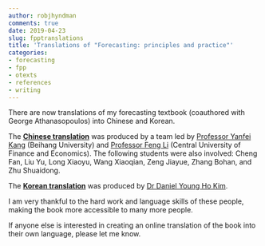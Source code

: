 ```yaml
---
author: robjhyndman
comments: true
date: 2019-04-23
slug: fpptranslations
title: 'Translations of "Forecasting: principles and practice"'
categories:
- forecasting
- fpp
- otexts
- references
- writing
---
```


There are now translations of my forecasting textbook (coauthored with George Athanasopoulos) into Chinese and Korean.

The [**Chinese translation**](https://otexts.com/fppcn/) was produced by a team led by [Professor Yanfei Kang](https://yanfei.site/) (Beihang University) and [Professor Feng Li](https://feng.li/) (Central University of Finance and Economics). The following students were also involved: Cheng Fan, Liu Yu, Long Xiaoyu, Wang Xiaoqian, Zeng Jiayue, Zhang Bohan, and Zhu Shuaidong.

The [**Korean translation**](https://otexts.com/fppkr/) was produced by [Dr Daniel Young Ho Kim](http://danielykim.me/).

I am very thankful to the hard work and language skills of these people, making the book more accessible to many more people.

If anyone else is interested in creating an online translation of the book into their own language, please let me know.